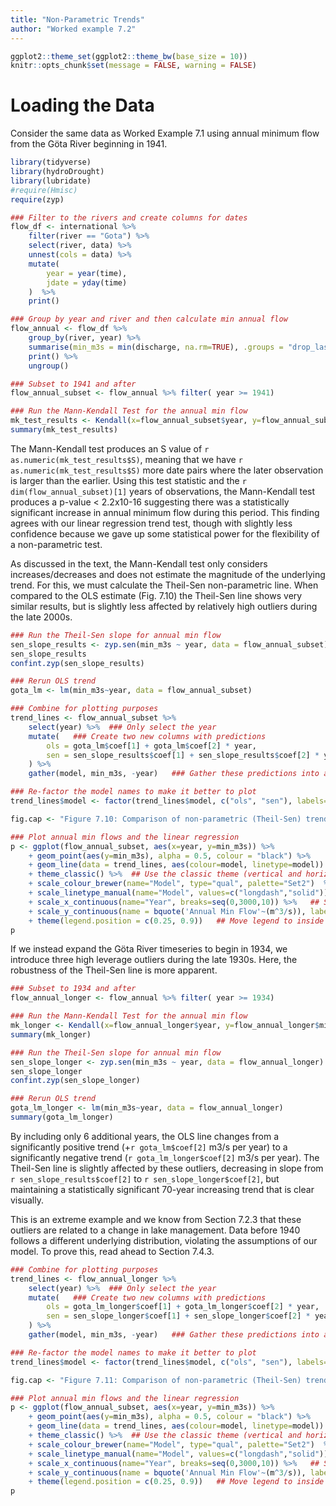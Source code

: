 ```yaml
---
title: "Non-Parametric Trends"
author: "Worked example 7.2"
---
```


```r
ggplot2::theme_set(ggplot2::theme_bw(base_size = 10))
knitr::opts_chunk$set(message = FALSE, warning = FALSE)
```

# Loading the Data

Consider the same data as Worked Example 7.1 using annual minimum flow from the Göta River beginning in 1941.

```r
library(tidyverse)
library(hydroDrought)
library(lubridate)
#require(Hmisc)
require(zyp)

### Filter to the rivers and create columns for dates
flow_df <- international %>%
	filter(river == "Gota") %>%
	select(river, data) %>%
	unnest(cols = data) %>%
	mutate(
		year = year(time),
		jdate = yday(time)
	)  %>%
	print()

### Group by year and river and then calculate min annual flow
flow_annual <- flow_df %>%
	group_by(river, year) %>%
	summarise(min_m3s = min(discharge, na.rm=TRUE), .groups = "drop_last") %>%
	print() %>%
	ungroup()
```

```r
### Subset to 1941 and after
flow_annual_subset <- flow_annual %>% filter( year >= 1941) 

### Run the Mann-Kendall Test for the annual min flow
mk_test_results <- Kendall(x=flow_annual_subset$year, y=flow_annual_subset$min_m3s)
summary(mk_test_results)
```

The Mann-Kendall test produces an S value of `r as.numeric(mk_test_results$S)`, meaning that we have `r as.numeric(mk_test_results$S)` more date pairs where the later observation is larger than the earlier. Using this test statistic and the `r dim(flow_annual_subset)[1]` years of observations, the Mann-Kendall test produces a p-value < 2.2x10-16 suggesting there was a statistically significant increase in annual minimum flow during this period. This finding agrees with our linear regression trend test, though with slightly less confidence because we gave up some statistical power for the flexibility of a non-parametric test.


As discussed in the text, the Mann-Kendall test only considers increases/decreases and does not estimate the magnitude of the underlying trend. For this, we must calculate the Theil-Sen non-parametric line. When compared to the OLS estimate (Fig. 7.10) the Theil-Sen line shows very similar results, but is slightly less affected by relatively high outliers during the late 2000s. 

```r
### Run the Theil-Sen slope for annual min flow
sen_slope_results <- zyp.sen(min_m3s ~ year, data = flow_annual_subset)
sen_slope_results
confint.zyp(sen_slope_results)
```

```r
### Rerun OLS trend
gota_lm <- lm(min_m3s~year, data = flow_annual_subset)

### Combine for plotting purposes
trend_lines <- flow_annual_subset %>% 
	select(year) %>%  ### Only select the year
	mutate(   ### Create two new columns with predictions
		ols = gota_lm$coef[1] + gota_lm$coef[2] * year,
		sen = sen_slope_results$coef[1] + sen_slope_results$coef[2] * year
	) %>% 
	gather(model, min_m3s, -year)   ### Gather these predictions into a long format for plotting

### Re-factor the model names to make it better to plot
trend_lines$model <- factor(trend_lines$model, c("ols", "sen"), labels=c("Ordinary Least Squares (OLS)", "Thiel-Sen Slope"))
```

```r
fig.cap <- "Figure 7.10: Comparison of non-parametric (Theil-Sen) trend with parametric (OLS) trend for annual minimum flows on the Gota river after 1940."
```

```r
### Plot annual min flows and the linear regression
p <- ggplot(flow_annual_subset, aes(x=year, y=min_m3s)) %>%
	+ geom_point(aes(y=min_m3s), alpha = 0.5, colour = "black") %>%
	+ geom_line(data = trend_lines, aes(colour=model, linetype=model)) %>%  ### Plot line fits
	+ theme_classic() %>%  ## Use the classic theme (vertical and horizontal axes)
	+ scale_colour_brewer(name="Model", type="qual", palette="Set2")  %>%  ### Set colors, use color-deficient friendly palette
	+ scale_linetype_manual(name="Model", values=c("longdash","solid"))  %>%   ### Set linetypes
	+ scale_x_continuous(name="Year", breaks=seq(0,3000,10)) %>%   ## Set the x-axis title and style to be years with breaks every 10 years
	+ scale_y_continuous(name = bquote('Annual Min Flow'~(m^3/s)), labels = scales::comma) %>% ## Set the y-axis title and add commas to values
	+ theme(legend.position = c(0.25, 0.9))   ## Move legend to inside figure, upper left
p

```

If we instead expand the Göta River timeseries to begin in 1934, we introduce three high leverage outliers during the late 1930s. Here, the robustness of the Theil-Sen line is more apparent. 

```r
### Subset to 1934 and after
flow_annual_longer <- flow_annual %>% filter( year >= 1934) 

### Run the Mann-Kendall Test for the annual min flow
mk_longer <- Kendall(x=flow_annual_longer$year, y=flow_annual_longer$min_m3s)
summary(mk_longer)

### Run the Theil-Sen slope for annual min flow
sen_slope_longer <- zyp.sen(min_m3s ~ year, data = flow_annual_longer)
sen_slope_longer
confint.zyp(sen_slope_longer)

### Rerun OLS trend
gota_lm_longer <- lm(min_m3s~year, data = flow_annual_longer)
summary(gota_lm_longer)
```
By including only 6 additional years, the OLS line changes from a significantly positive trend (+`r gota_lm$coef[2]` m3/s per year) to a significantly negative trend (`r gota_lm_longer$coef[2]` m3/s per year). The Theil-Sen line is slightly affected by these outliers, decreasing in slope from `r sen_slope_results$coef[2]` to `r sen_slope_longer$coef[2]`, but maintaining a statistically significant 70-year increasing trend that is clear visually. 


This is an extreme example and we know from Section 7.2.3 that these outliers are related to a change in lake management. Data before 1940 follows a different underlying distribution, violating the assumptions of our model. To prove this, read ahead to Section 7.4.3. 

```r
### Combine for plotting purposes
trend_lines <- flow_annual_longer %>% 
	select(year) %>%  ### Only select the year
	mutate(   ### Create two new columns with predictions
		ols = gota_lm_longer$coef[1] + gota_lm_longer$coef[2] * year,
		sen = sen_slope_longer$coef[1] + sen_slope_longer$coef[2] * year
	) %>% 
	gather(model, min_m3s, -year)   ### Gather these predictions into a long format for plotting

### Re-factor the model names to make it better to plot
trend_lines$model <- factor(trend_lines$model, c("ols", "sen"), labels=c("Ordinary Least Squares (OLS)", "Thiel-Sen Slope"))
```

```r
fig.cap <- "Figure 7.11: Comparison of non-parametric (Theil-Sen) trend with parametric (OLS) trend for annual minimum flows on the Gota river by incorrectly including data from 1934 (prior to dam regulation)."
```

```r
### Plot annual min flows and the linear regression
p <- ggplot(flow_annual_subset, aes(x=year, y=min_m3s)) %>%
	+ geom_point(aes(y=min_m3s), alpha = 0.5, colour = "black") %>%
	+ geom_line(data = trend_lines, aes(colour=model, linetype=model)) %>%  ### Plot line fits
	+ theme_classic() %>%  ## Use the classic theme (vertical and horizontal axes)
	+ scale_colour_brewer(name="Model", type="qual", palette="Set2")  %>%  ### Set colors, use color-deficient friendly palette
	+ scale_linetype_manual(name="Model", values=c("longdash","solid"))  %>%   ### Set linetypes
	+ scale_x_continuous(name="Year", breaks=seq(0,3000,10)) %>%   ## Set the x-axis title and style to be years with breaks every 10 years
	+ scale_y_continuous(name = bquote('Annual Min Flow'~(m^3/s)), labels = scales::comma) %>% ## Set the y-axis title and add commas to values
	+ theme(legend.position = c(0.25, 0.9))   ## Move legend to inside figure, upper left
p
```

